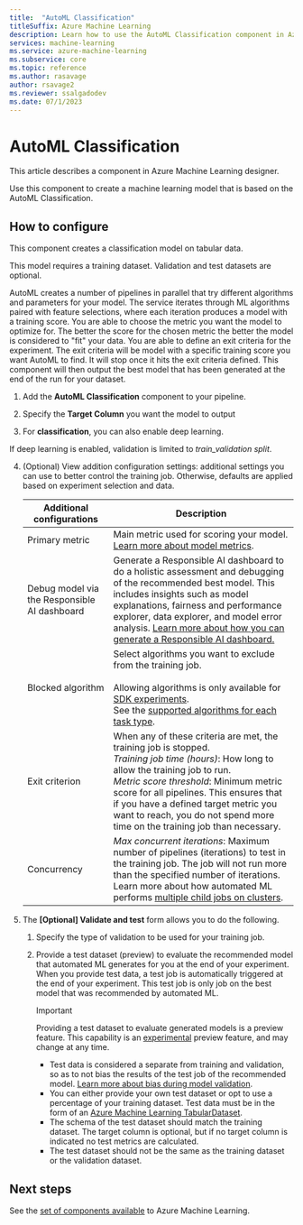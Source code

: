 ```yaml
---
title:  "AutoML Classification"
titleSuffix: Azure Machine Learning
description: Learn how to use the AutoML Classification component in Azure Machine Learning to create a classifier using ML Table data.
services: machine-learning
ms.service: azure-machine-learning
ms.subservice: core
ms.topic: reference
ms.author: rasavage
author: rsavage2
ms.reviewer: ssalgadodev
ms.date: 07/1/2023
---
```


# AutoML Classification

This article describes a component in Azure Machine Learning designer.

Use this component to create a machine learning model that is based on the AutoML Classification.


## How to configure 

This component creates a classification model on tabular data.

This model requires a training dataset. Validation and test datasets are optional. 

AutoML creates a number of pipelines in parallel that try different algorithms and parameters for your model. The service iterates through ML algorithms paired with feature selections, where each iteration produces a model with a training score. You are able to choose the metric you want the model to optimize for. The better the score for the chosen metric the better the model is considered to "fit" your data. You are able to define an exit criteria for the experiment. The exit criteria will be model with a specific training score you want AutoML to find. It will stop once it hits the exit criteria defined. This component will then output the best model that has been generated at the end of the run for your dataset.


1.  Add the **AutoML Classification** component to your pipeline.

1.  Specify the **Target Column** you want the model to output 

1. For **classification**, you can also enable deep learning.
    
If deep learning is enabled, validation is limited to _train_validation split_. 

4. (Optional) View addition configuration settings: additional settings you can use to better control the training job. Otherwise, defaults are applied based on experiment selection and data. 

    Additional configurations|Description
    ------|------
    Primary metric| Main metric used for scoring your model. [Learn more about model metrics](../how-to-configure-auto-train.md#primary-metric).
   Debug model via the Responsible AI dashboard | Generate a Responsible AI dashboard to do a holistic assessment and debugging of the recommended best model. This includes insights such as model explanations, fairness and performance explorer, data explorer, and model error analysis. [Learn more about how you can generate a Responsible AI dashboard.](../how-to-responsible-ai-insights-ui.md)
    Blocked algorithm| Select algorithms you want to exclude from the training job. <br><br> Allowing algorithms is only available for [SDK experiments](../how-to-configure-auto-train.md#supported-algorithms). <br> See the [supported algorithms for each task type](/python/api/azureml-automl-core/azureml.automl.core.shared.constants.supportedmodels).
    Exit criterion| When any of these criteria are met, the training job is stopped. <br> *Training job time (hours)*: How long to allow the training job to run. <br> *Metric score threshold*:  Minimum metric score for all pipelines. This ensures that if you have a defined target metric you want to reach, you do not spend more time on the training job than necessary.
    Concurrency| *Max concurrent iterations*: Maximum number of pipelines (iterations) to test in the training job. The job will not run more than the specified number of iterations. Learn more about how automated ML performs [multiple child jobs on clusters](../how-to-configure-auto-train.md#multiple-child-runs-on-clusters).


1. The **[Optional] Validate and test** form allows you to do the following. 

    1. Specify the type of validation to be used for your training job. 
    
    1. Provide a test dataset (preview) to evaluate the recommended model that automated ML generates for you at the end of your experiment. When you provide test data, a test job is automatically triggered at the end of your experiment. This test job is only job on the best model that was recommended by automated ML. 
    
        >[!IMPORTANT]
        > Providing a test dataset to evaluate generated models is a preview feature. This capability is an [experimental](/python/api/overview/azure/ml/#stable-vs-experimental) preview feature, and may change at any time.
        
        * Test data is considered a separate from training and validation, so as to not bias the results of the test job of the recommended model. [Learn more about bias during model validation](../concept-automated-ml.md#training-validation-and-test-data).
        * You can either provide your own test dataset or opt to use a percentage of your training dataset. Test data must be in the form of an [Azure Machine Learning TabularDataset](../how-to-create-data-assets.md).         
        * The schema of the test dataset should match the training dataset. The target column is optional, but if no target column is indicated no test metrics are calculated.
        * The test dataset should not be the same as the training dataset or the validation dataset.
     


## Next steps

See the [set of components available](../component-reference/component-reference.md) to Azure Machine Learning.
